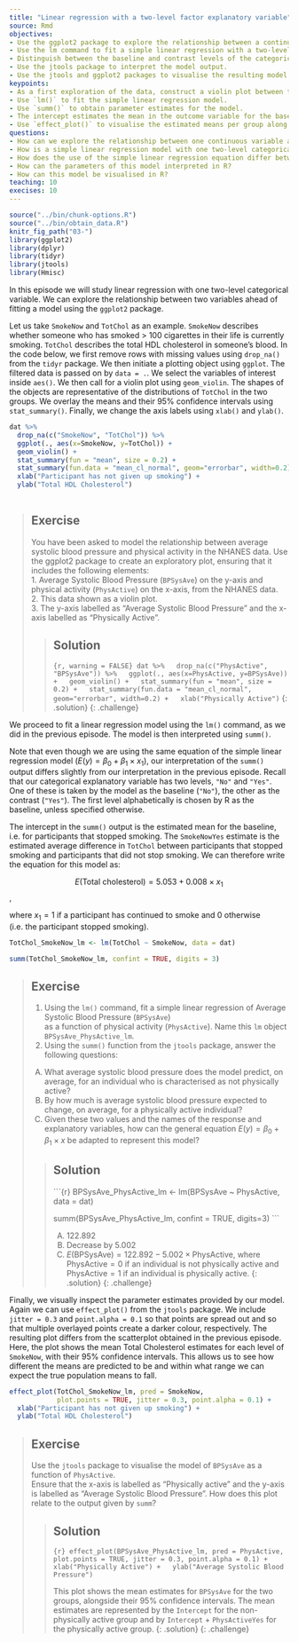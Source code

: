 ---
title: "Linear regression with a two-level factor explanatory variable"
source: Rmd
objectives:
- Use the ggplot2 package to explore the relationship between a continuous variable and a two-level factor variable.
- Use the lm command to fit a simple linear regression with a two-level factor explanatory variable.
- Distinguish between the baseline and contrast levels of the categorical variable.
- Use the jtools package to interpret the model output.
- Use the jtools and ggplot2 packages to visualise the resulting model.
keypoints: 
- As a first exploration of the data, construct a violin plot between the two variables.
- Use `lm()` to fit the simple linear regression model.
- Use `summ()` to obtain parameter estimates for the model.
- The intercept estimates the mean in the outcome variable for the baseline group. The other parameter estimates the difference in the means in the outcome variable between the baseline and contrast group.
- Use `effect_plot()` to visualise the estimated means per group along with their 95% CIs. 
questions: 
- How can we explore the relationship between one continuous variable and one multi-level categorical variable prior to fitting a simple linear regression?
- How is a simple linear regression model with one two-level categorical explanatory variable fit in R?
- How does the use of the simple linear regression equation differ between the continuous and categorical explanatory variable cases?
- How can the parameters of this model interpreted in R?
- How can this model be visualised in R?
teaching: 10
execises: 10
---

```{r, include=FALSE}
source("../bin/chunk-options.R")
source("../bin/obtain_data.R")
knitr_fig_path("03-")
library(ggplot2)
library(dplyr)
library(tidyr)
library(jtools)
library(Hmisc)
```

In this episode we will study linear regression with one two-level categorical variable. We can explore the relationship between two variables ahead of fitting a model using the `ggplot2` package.

Let us take `SmokeNow` and `TotChol` as an example. `SmokeNow` describes whether someone who has smoked > 100 cigarettes in their life is currently smoking. `TotChol` describes the total HDL cholesterol in someone's blood. In the code below, we first remove rows with missing values using `drop_na()` from the `tidyr` package. We then initiate a plotting object using `ggplot`. The filtered data is passed on by `data = .`. We select the variables of interest inside `aes()`. We then call for a violin plot using `geom_violin`. The shapes of the objects are representative of the distributions of `TotChol` in the two groups. We overlay the means and their 95% confidence intervals using `stat_summary()`. Finally, we change the axis labels using `xlab()` and `ylab()`.

```{r SmokeNow vs TotChol violin, warning = FALSE}
dat %>%
  drop_na(c("SmokeNow", "TotChol")) %>%
  ggplot(., aes(x=SmokeNow, y=TotChol)) +
  geom_violin() +
  stat_summary(fun = "mean", size = 0.2) +
  stat_summary(fun.data = "mean_cl_normal", geom="errorbar", width=0.2) + 
  xlab("Participant has not given up smoking") +
  ylab("Total HDL Cholesterol")
  
```


> ## Exercise  
> You have been asked to model the relationship between average systolic
> blood pressure and physical activity in the NHANES data. Use the ggplot2
> package to create an exploratory plot, 
> ensuring that it includes the following elements:  
> 1. Average Systolic Blood Pressure (`BPSysAve`) on the y-axis and physical activity (`PhysActive`) on the x-axis, from the NHANES data.  
> 2. This data shown as a violin plot.  
> 3. The y-axis labelled as "Average Systolic Blood Pressure" and the x-axis labelled as "Physically Active".
>
> > ## Solution
> > 
> > ```{r, warning = FALSE}
> > dat %>%
> >   drop_na(c("PhysActive", "BPSysAve")) %>%
> >   ggplot(., aes(x=PhysActive, y=BPSysAve)) +
> >   geom_violin() +
> >   stat_summary(fun = "mean", size = 0.2) +
> >   stat_summary(fun.data = "mean_cl_normal", geom="errorbar", width=0.2) +
> >   xlab("Physically Active")
> > ```
> {: .solution}
{: .challenge}

We proceed to fit a linear regression model using the `lm()` command, as we did in the previous episode. The model is then interpreted using `summ()`. 

Note that even though we are using the same equation of the simple linear regression model ($E(y) = \beta_0 + \beta_1 \times x_1$), our interpretation of the `summ()` output differs slightly from our interpretation in the previous episode. Recall that our categorical explanatory variable has two levels, `"No"` and `"Yes"`. One of these is taken by the model as the baseline (`"No"`), the other as the contrast (`"Yes"`). The first level alphabetically is chosen by R as the baseline, unless specified otherwise. 

The intercept in the `summ()` output is the estimated mean for the baseline, i.e. for participants that stopped smoking. The `SmokeNowYes` estimate is the estimated average difference in `TotChol` between participants that stopped smoking and participants that did not stop smoking. We can therefore write the equation for this model as:

$$E(\text{Total cholesterol}) = 5.053 + 0.008 \times x_1$$,

where $x_1 = 1$ if a participant has continued to smoke and 0 otherwise (i.e. the participant stopped smoking). 

```{r SmokeNow vs TotChol lm}
TotChol_SmokeNow_lm <- lm(TotChol ~ SmokeNow, data = dat)

summ(TotChol_SmokeNow_lm, confint = TRUE, digits = 3)
```


> ## Exercise  
> 1. Using the `lm()` command, fit a simple linear regression of Average 
> Systolic Blood Pressure (`BPSysAve`)  
> as a function of physical activity (`PhysActive`). Name this `lm` 
> object `BPSysAve_PhysActive_lm`.  
> 2. Using the `summ()` function from the `jtools` package,
> answer the following questions:
>   
> A) What average systolic blood pressure does the model predict, 
> on average,
> for an individual who is characterised as not physically active?  
> B) By how much is average systolic blood pressure expected to change, 
> on average, for a physically active individual?  
> C) Given these two values and the names of the response and explanatory
> variables, how can the general equation $E(y) = \beta_0 + {\beta}_1 
> \times x$ be adapted to represent this model?
> 
> > ## Solution
> > 
> > ```{r}
> > BPSysAve_PhysActive_lm <- lm(BPSysAve ~ PhysActive, data = dat)
> > 
> > summ(BPSysAve_PhysActive_lm, confint = TRUE, digits=3)
> > ```
> > 
> > A) 122.892  
> > B) Decrease by 5.002  
> > C) $E(\text{BPSysAve}) = 122.892 - 5.002 \times \text{PhysActive}$, 
> > where $\text{PhysActive} = 0$ if an individual is not physically active
> > and $\text{PhysActive} = 1$ if an individual is physically active. 
> {: .solution}
{: .challenge}

Finally, we visually inspect the parameter estimates provided by our model. Again we can use `effect_plot()` from the `jtools` package. We include `jitter = 0.3` and `point.alpha = 0.1` so that points are spread out and so that multiple overlayed points create a darker colour, respectively. The resulting plot differs from the scatterplot obtained in the previous episode. Here, the plot shows the mean Total Cholesterol estimates for each level of `SmokeNow`, with their 95% confidence intervals. This allows us to see how different the means are predicted to be and within what range we can expect the true population means to fall.  

```{r SmokeNow vs TotChol effect_plot}
effect_plot(TotChol_SmokeNow_lm, pred = SmokeNow,
            plot.points = TRUE, jitter = 0.3, point.alpha = 0.1) +
  xlab("Participant has not given up smoking") +
  ylab("Total HDL Cholesterol")
```


> ## Exercise  
> Use the `jtools` package to visualise the model of `BPSysAve` as a 
> function of `PhysActive`.  
> Ensure that the x-axis is labelled as "Physically active" and the y-axis
> is labelled as "Average Systolic Blood Pressure".
> How does this plot relate to the output given by `summ`?
>
> > ## Solution
> > 
> > ```{r}
> > effect_plot(BPSysAve_PhysActive_lm, pred = PhysActive,
> > plot.points = TRUE, jitter = 0.3, point.alpha = 0.1) +
> >   xlab("Physically Active") +
> >   ylab("Average Systolic Blood Pressure")
> > ```
> > 
> > This plot shows the mean estimates for `BPSysAve` for the two groups, 
> > alongside their 95% confidence intervals. The mean estimates are 
> > represented by the `Intercept` for the non-physically active group and 
> > by `Intercept` + `PhysActiveYes` for the physically active group. 
> {: .solution}
{: .challenge}




